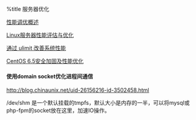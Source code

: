 %title 服务器优化

[[http://www.blogjava.net/BlueDavy/archive/2008/06/29/211558.html|性能调优概述]]

[[http://www.gosoa.com.cn/Linux服务器性能评估与优化|Linux服务器性能评估与优化]]

[[http://www.ibm.com/developerworks/cn/linux/l-cn-ulimit/|通过 ulimit 改善系统性能]]

[[http://os.51cto.com/art/201312/423095.htm|CentOS 6.5安全加固及性能优化]]

==== 使用domain socket优化进程间通信 ====

http://blog.chinaunix.net/uid-26156216-id-3502458.html

/dev/shm 是一个默认挂载的tmpfs，默认大小是内存的一半，可以将mysql或php-fpm的socket放在这里，加速IO操作。
